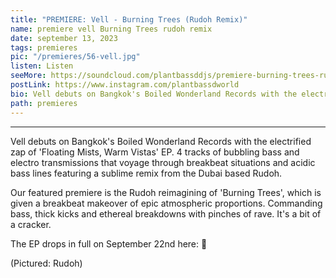 ---
title: "PREMIERE: Vell - Burning Trees (Rudoh Remix)"
name: premiere vell Burning Trees rudoh remix
date: september 13, 2023
tags: premieres
pic: "/premieres/56-vell.jpg"
listen: Listen
seeMore: https://soundcloud.com/plantbassddjs/premiere-burning-trees-rudoh-remix
postLink: https://www.instagram.com/plantbassdworld
bio: Vell debuts on Bangkok's Boiled Wonderland Records with the electrified zap of 'Floating Mists, Warm Vistas' EP.
path: premieres
---

<SoundCloud
  url="https://soundcloud.com/plantbassddjs/premiere-burning-trees-rudoh-remix"
  name="Burning Trees (Rudoh Remix)"
/>

<hr />

Vell debuts on Bangkok's Boiled Wonderland Records with the electrified zap of 'Floating Mists, Warm Vistas' EP. 4 tracks of bubbling bass and electro transmissions that voyage through breakbeat situations and acidic bass lines featuring a sublime remix from the Dubai based Rudoh.

Our featured premiere is the Rudoh reimagining of 'Burning Trees', which is given a breakbeat makeover of epic atmospheric proportions. Commanding bass, thick kicks and ethereal breakdowns with pinches of rave. It's a bit of a cracker.

The EP drops in full on September 22nd here: <HoverLink url="https://vellmusic.bandcamp.com/album/floating-mists-warm-vistas-w-rudoh-remix" external /> 🌱

<Picture src="/premieres/56-rudoh-cover.jpg" alt="Rudoh cover pic" size={1200} />
<p className="smallText">(Pictured: Rudoh)</p>

